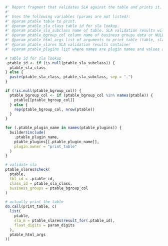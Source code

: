 ```r

#' Report fragment that validates SLA against the table and prints it. 
#'
#' Uses the following variables (params are not listed):
#' @param ptable table to print.
#' @param ptable_sla_class table id for sla lookup.
#' @param ptable_sla_subclass name of table. SLA validation results will be saved to "${ptable_sla_class}.${ptable_sla_subclass}".
#' @param ptable_bgroup_col column name of business groups data or NULL or business group value.
#' @param ptable_html_args list of arguments to print_table (table, sla matrix and float digits will be added automatically).
#' @param ptable_slares SLA validation results container
#' @param ptable_plugins list where names are plugin names and values are lists with plugin configuration.

# table id for sla lookup
.ptable_id <- if (is.null(ptable_sla_subclass)) {
  ptable_sla_class
} else {
  paste(ptable_sla_class, ptable_sla_subclass, sep = ".")
}

if (!is.null(ptable_bgroup_col)) {
  ptable_bgroup_col <- if (ptable_bgroup_col %in% names(ptable)) {
    ptable[[ptable_bgroup_col]]
  } else {
    rep(ptable_bgroup_col, nrow(ptable))
  }
}

for (.ptable_plugin_name in names(ptable_plugins)) {
  builder$include(
    .ptable_plugin_name, 
    ptable_plugins[[.ptable_plugin_name]],
    plugin.owner = "print_table"
  )
}

# validate sla
ptable_slares$check(
  ptable,
  tbl_id = .ptable_id,
  class_id = ptable_sla_class,
  business_groups = ptable_bgroup_col
)

# actually print the table
do.call(print_table, c(
  list(
    ptable,
    sla_m = ptable_slares$result_for(.ptable_id),
    float_digits = param_digits
  ),
  ptable_html_args
))
```
